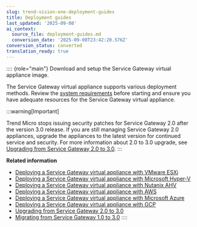 ```yaml
---
slug: trend-vision-one-deployment-guides
title: Deployment guides
last_updated: '2025-09-08'
ai_context:
  source_file: deployment-guides.md
  conversion_date: '2025-09-08T23:42:20.576Z'
conversion_status: converted
translation_ready: true
---
```


:::: {role="main"}
Download and setup the Service Gateway virtual appliance image.

The Service Gateway virtual appliance supports various deployment methods. Review the [system requirements](sg-sys-requirements.mdx) before starting and ensure you have adequate resources for the Service Gateway virtual appliance.

:::warning[Important]

Trend Micro stops issuing security patches for Service Gateway 2.0 after the version 3.0 release. If you are still managing Service Gateway 2.0 appliances, upgrade the appliances to the latest version for continued service and security. For more information about 2.0 to 3.0 upgrade, see [Upgrading from Service Gateway 2.0 to 3.0](upgrading-service-gateway-2-3.mdx).
:::

**Related information**

- [Deploying a Service Gateway virtual appliance with VMware ESXi](sg-virtual-app-vmware-esxi.md "Use the Command Line Interface (CLI) to deploy a Service Gateway virtual appliance with VMware ESXi.")
- [Deploying a Service Gateway virtual appliance with Microsoft Hyper-V](deploy-virtual-appliance-ms-hyper-v.md "Use the Command Line Interface (CLI) to deploy a Service Gateway virtual appliance with Microsoft Hyper-V.")
- [Deploying a Service Gateway virtual appliance with Nutanix AHV](sg-virtual-app-nutanix-ahv.md "Use the Command Line Interface (CLI) to deploy a Service Gateway virtual appliance with Nutanix AHV cluster.")
- [Deploying a Service Gateway virtual appliance with AWS](deploy-service-gateway-aws.md "Launch a Service Gateway virtual appliance from Amazon Web Services using Amazon Machine Images.")
- [Deploying a Service Gateway virtual appliance with Microsoft Azure](service-gateway-azure.md "Launch a Service Gateway virtual appliance from Microsoft Azure using an Azure Virtual Machine image.")
- [Deploying a Service Gateway virtual appliance with GCP](sg-virtual-app-gcp.md "Launch a Service Gateway virtual appliance from Google Cloud Platform (GCP) using a deployment package.")
- [Upgrading from Service Gateway 2.0 to 3.0](upgrading-service-gateway-2-3.md "Upgrade to Service Gateway 3.0 for continued service and security.")
- [Migrating from Service Gateway 1.0 to 3.0](migrating-service-gateway-13.md "Migrate directly from Service Gateway 1.0 to Service Gateway 3.0 if your current Service Gateway 1.0 appliance status is unhealthy.")
::::
